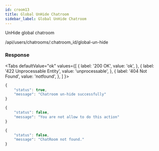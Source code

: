 ```yaml
---
id: croom13
title: Global UnHide Chatroom
sidebar_label: Global UnHide Chatroom
---
```



UnHide global chatroom

<Endpoint req="POST">/api/users/chatrooms/:chatroom_id/global-un-hide</Endpoint>

### Response

<Tabs
defaultValue="ok"
values={[
    { label: '200 OK', value: 'ok', },
    { label: '422 Unprocessable Entity', value: 'unprocessable', },
    { label: '404 Not Found', value: 'notfound', },
]
}>
<TabItem value="ok">

```js
{
    "status": true,
    "message": "Chatroom un-hide successfully"
}
```
</TabItem>
<TabItem value="unprocessable">

```js
{
    "status": false,
    "message": "You are not allow to do this action"
}
```
</TabItem>
<TabItem value="notfound">

```js
{
    "status": false,
    "message": "ChatRoom not found."
}
```
</TabItem>
</Tabs>


